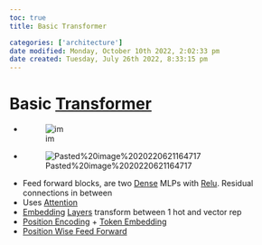 ```yaml
---
toc: true
title: Basic Transformer

categories: ['architecture']
date modified: Monday, October 10th 2022, 2:02:33 pm
date created: Tuesday, July 26th 2022, 8:33:15 pm
---
```


# Basic [Transformer](Transformer.qmd)
- ![im](images/Pasted%20image%2020220307183126.png)
- ![Pasted%20image%2020220621164717](images/Pasted%20image%2020220621164717.jpg)
- Feed forward blocks, are two [Dense](Dense.qmd) MLPs with [Relu](Relu.qmd). Residual connections in between
- Uses [Attention](Attention.qmd)
- [Embedding](Embedding.qmd) [Layers](Layers.qmd) transform between 1 hot and vector rep
- [Position Encoding](Position%20Encoding.qmd) + [Token Embedding](Token%20Embedding.qmd)
- [Position Wise Feed Forward](Position%20Wise%20Feed%20Forward.qmd)



